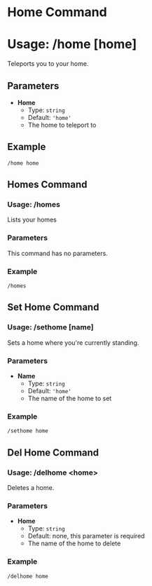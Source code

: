 # Home Command
# Usage: /home \[home]
Teleports you to your home.

## Parameters
- **Home**
  + Type: `string`
  + Default: `'home'`
  + The home to teleport to

## Example
`/home home`

## Homes Command
### Usage: /homes
Lists your homes

### Parameters
This command has no parameters.

### Example
`/homes`

## Set Home Command
### Usage: /sethome \[name]
Sets a home where you're currently standing.

### Parameters
- **Name**
  + Type: `string`
  + Default: `'home'`
  + The name of the home to set

### Example
`/sethome home`

## Del Home Command
### Usage: /delhome <home\>
Deletes a home.

### Parameters
- **Home**
  + Type: `string`
  + Default: none, this parameter is required
  + The name of the home to delete

### Example
`/delhome home`

<!-- TODO refer to gamerule -->

